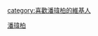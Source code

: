 {{Userbox
  |border-c = #000000
  |border-s = 1
  |id-c     = #FFFFFF
  |id-s     = 12
  |id-fc    = #000000
  |info-c   = #87cefa
  |info-s   = 8
  |info-fc  = #FFFF
  |id       = [[File:Wilber Pan in Tainan City 20060702.jpg|45px]]
  |info     = 這用戶是'''[[潘瑋柏]]'''歌迷。
}}<includeonly>[[category:喜歡潘瑋柏的維基人]]</includeonly><noinclude>
[[Category:藝人用戶框模板|潘瑋柏]]
</noinclude>